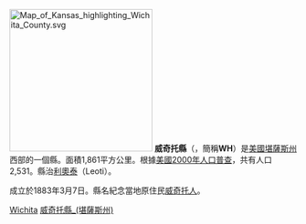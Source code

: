 [[File:Map_of_Kansas_highlighting_Wichita_County.svg|250px]]
'''威奇托縣'''（{{lang-en|Wichita County}}，簡稱'''WH'''）是[[美國|美國]][[堪薩斯州|堪薩斯州]]西部的一個縣。面積1,861平方公里。根據[[美國2000年人口普查|美國2000年人口普查]]，共有人口2,531。縣治[[利奧泰_(堪薩斯州)|利奧泰]]（Leoti）。

成立於1883年3月7日。縣名紀念當地原住民[[威奇托人|威奇托人]]。

{{威奇托縣 (堪薩斯州)}}

[[Category:堪萨斯州行政区划|Wichita]]
[[Category:威奇托縣_(堪薩斯州)|]]

{{Kansas-stub}}